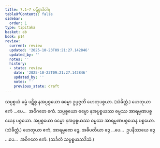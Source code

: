 ```yaml
---
title: 7.1–7 ပဋိစ္စာဒိဝါရ
tableOfContents: false
sidebar:
  order: 1
type: tipitaka
basket: ab
book: p14
review:
  current: review
  updated: '2025-10-23T09:21:27.142846'
  updated_by: ''
  notes: ''
  history:
  - state: review
    date: '2025-10-23T09:21:27.142846'
    updated_by: ''
    notes: ''
    previous_state: draft
---
```



<ReviewStatus review={frontmatter.review} showDetails={true} />

<HypothesisAnnotation frontmatter={frontmatter} />

<DynamicBreadcrumb />

<Division number="9" book="p14" e="ch" v="40" p="201">

<Paragraph number="30" book="p14">
သပ္ပစ္စယံ ဓမ္မံ ပဋိစ္စ နအပ္ပစ္စယော ဓမ္မော ဥပ္ပဇ္ဇတိ ဟေတုပစ္စယာ. (သံခိတ္တံ.)
</Paragraph>

<Paragraph number="31" book="p14">
ဟေတုယာ ဧကံ …ပေ…  အဝိဂတေ ဧကံ.
</Paragraph>

</Division>
<Division number="10" book="p14" e="ch" v="40" p="201">

<Paragraph number="32" book="p14">
သပ္ပစ္စယော ဓမ္မော နအပ္ပစ္စယဿ ဓမ္မဿ အာရမ္မဏပစ္စယေန ပစ္စယော.
</Paragraph>

<Paragraph number="33" book="p14">
အပ္ပစ္စယော ဓမ္မော နအပ္ပစ္စယဿ ဓမ္မဿ အာရမ္မဏပစ္စယေန ပစ္စယော. (သံခိတ္တံ.)
</Paragraph>

<Paragraph number="34" book="p14">
ဟေတုယာ ဧကံ, အာရမ္မဏေ ဒွေ, အဓိပတိယာ ဒွေ …ပေ…  ဥပနိဿယေ ဒွေ …ပေ…  အဝိဂတေ ဧကံ. (သင်္ခတံ သပ္ပစ္စယသဒိသံ.)
</Paragraph>
</Division>